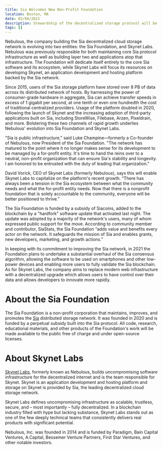 ```yaml
---
title: Sia Welcomes New Non-Profit Foundation
location: Boston, MA
date: 02/04/2021
description: Stewardship of the decentralized storage protocol will be transferred to the Sia Foundation
tags: []
---
```


Nebulous, the company building the Sia decentralized cloud storage network is evolving into two entities: the Sia Foundation, and Skynet Labs. Nebulous was previously responsible for both maintaining core Sia protocol infrastructure as well as building layer two and applications atop that infrastructure. The Foundation will dedicate itself entirely to the core Sia software and its ecosystem, while Skynet Labs will focus its resources on developing Skynet, an application development and hosting platform backed by the Sia network.

Since 2015, users of the Sia storage platform have stored over 8 PB of data across its distributed network of hosts. By harnessing the power of consumer-grade hardware in aggregate, Sia can achieve transfer speeds in excess of 1 gigabit per second, at one tenth or even one hundredth the cost of traditional centralized providers. Usage of the platform doubled in 2020, following the launch of Skynet and the increasing adoption of third-party applications built on Sia, including StoreWise, Filebase, Arzen, Pixeldrain, and more. Bolstering these two channels of rapid growth underlies Nebulous' evolution into Sia Foundation and Skynet Labs.

"Sia is public infrastructure," said Luke Champine—formerly a Co-founder of Nebulous, now President of the Sia Foundation. "The network has matured to the point where it no longer makes sense for its development to be managed by a for-profit entity. It's time to hand the reins over to a neutral, non-profit organization that can ensure Sia's stability and longevity. I am honored to be entrusted with the duty of leading that organization."

David Vorick, CEO of Skynet Labs (formerly Nebulous), says this will enable Skynet Labs to capitalize on the platform's recent growth. “There has always been a tension in the Sia ecosystem between what the community needs and what the for-profit entity needs. Now that there is a nonprofit foundation that is solely accountable to the community, everyone will be better positioned to thrive.”

The Sia Foundation is funded by a subsidy of Siacoins, added to the blockchain by a "hardfork" software update that activated last night. The update was adopted by a majority of the network's users, many of whom expressed public support for the move. According to community member and contributor, SiaStats, the Sia Foundation “adds value and benefits every actor on the network. It safeguards the mission of Sia and enables grants, new developers, marketing, and growth actions.”

In keeping with its commitment to improving the Sia network, in 2021 the Foundation plans to undertake a substantial overhaul of the Sia consensus algorithm, allowing the software to be used on smartphones and other low-power devices and enabling more users to fully validate the Sia blockchain. As for Skynet Labs, the company aims to replace modern web infrastructure with a decentralized upgrade which allows users to have control over their data and allows developers to innovate more rapidly.

# About the Sia Foundation

The Sia Foundation is a non-profit corporation that maintains, improves, and promotes the [Sia](https://sia.tech) distributed storage network. It was founded in 2020 and is funded by a perpetual subsidy built into the Sia protocol. All code, research, educational materials, and other products of the Foundation's work will be made available to the public free of charge and under open-source licenses.

# About Skynet Labs

[Skynet Labs](https://siasky.net), formerly known as Nebulous, builds uncompromising software infrastructure for the decentralized internet and is the team responsible for Skynet. Skynet is an application development and hosting platform and storage on Skynet is provided by Sia, the leading decentralized cloud storage network.

Skynet Labs defines uncompromising infrastructure as scalable, trustless, secure, and – most importantly – fully decentralized. In a blockchain industry filled with hype but lacking substance, Skynet Labs stands out as one of the few deeply technical teams that consistently delivers real products with significant potential.

Nebulous, Inc. was founded in 2014 and is funded by Paradigm, Bain Capital Ventures, A.Capital, Bessemer Venture Partners, First Star Ventures, and other notable investors.
